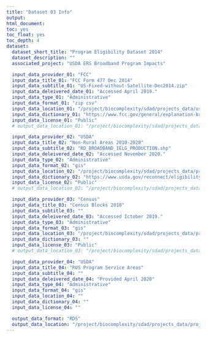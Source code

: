 ```yaml
---
title: "Dataset 03 Info"
output:
html_document:
toc: yes
toc_float: yes
toc_depth: 4
dataset:
  dataset_short_title: "Program Eligibility Dataset 2014"
  dataset_description: ""
  associated_project: "USDA ERS Broadband Program Impacts"

  input_data_provider_01: "FCC"
  input_data_title_01: "FCC Form 477 Dec 2014"
  input_data_subtitle_01: "US-Fixed-without-Satellite-Dec2014.zip"
  input_data_deleivered_date_01: "Accessed April 2019."
  input_data_type_01: "Administrative"
  input_data_format_01: "zip csv"
  input_data_location_01: "/project/biocomplexity/sdad/projects_data/usda/bb/original/Corelogic_June_2020_Filesfbd_us_without_satellite_dec2014_v3.csv"
  input_data_dictionary_01: "https://www.fcc.gov/general/explanation-broadband-deployment-data"
  input_data_license_01: "Public"
  # output_data_location_01: "/project/biocomplexity/sdad/projects_data/project_data/usda/rural_broadband/fcc_availability/fcc_2014_block_maxspdelig_threshold_total3.RDS"

  input_data_provider_02: "USDA"
  input_data_title_02: "Non-Rural Areas 2010-2020"
  input_data_subtitle_02: "RD_BROADBAND_IELG_PRODUCTION.shp"
  input_data_deleivered_date_02: "Accessed November 2020."
  input_data_type_02: "Administrative"
  input_data_format_02: "gis"
  input_data_location_02: "/project/biocomplexity/sdad/projects_data/project_data/usda/rural_broadband/RECONNECT_NON_RURAL/RD_BROADBAND_IELG_PRODUCTION.shp"
  input_data_dictionary_02: "https://www.usda.gov/reconnect/eligibility-area-map-datasets"
  input_data_license_02: "Public"
  # output_data_location_02: "/project/biocomplexity/sdad/projects_data/project_data/usda/rural_broadband/RECONNECT_NON_RURAL_working/final_nonruralareas_USDAfile_translatedblocks_df_NOV182020.RDS"

  input_data_provider_03: "Census"
  input_data_title_03: "Census Blocks 2018"
  input_data_subtitle_03: ""
  input_data_deleivered_date_03: "Accessed Ictober 2019."
  input_data_type_03: "Administrative"
  input_data_format_03: "gis"
  input_data_location_03: "/project/biocomplexity/sdad/projects_data/project_data/usda/rural_broadband/RECONNECT_NON_RURAL/RD_BROADBAND_IELG_PRODUCTION.shp"
  input_data_dictionary_03: ""
  input_data_license_03: "Public"
  # output_data_location_03: "/project/biocomplexity/sdad/projects_data/usda/bb/original/censusblocks/blocks_TIGER2018_sf_RDS_USA_SF_wmissing.RDS"

  input_data_provider_04: "USDA"
  input_data_title_04: "RUS Program Service Areas"
  input_data_subtitle_04: ""
  input_data_deleivered_date_04: "Provided April 2020"
  input_data_type_04: "Administrative"
  input_data_format_04: "gis"
  input_data_location_04: ""
  input_data_dictionary_04: ""
  input_data_license_04: ""

  output_data_format: "RDS"
  output_data_location: "/project/biocomplexity/sdad/projects_data/project_data/usda/rural_broadband/USA_2014_final_eligibility_sf_14DEC2020v5.RDS"
---
```

